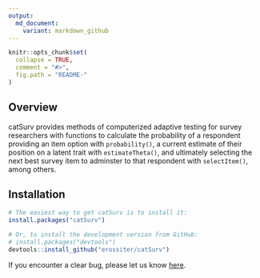 ```yaml
---
output:
  md_document:
    variant: markdown_github
---
```


<!-- README.md is generated from README.Rmd. Please edit that file -->

```r
knitr::opts_chunk$set(
  collapse = TRUE,
  comment = "#>",
  fig.path = "README-"
)
```

## Overview

catSurv provides methods of computerized adaptive testing for survey researchers with functions to calculate the probability of a respondent providing an item option with `probability()`, a current estimate of their position on a latent trait with `estimateTheta()`, and ultimately selecting the next best survey item to adminster to that respondent with `selectItem()`, among others.


## Installation

```r
# The easiest way to get catSurv is to install it:
install.packages("catSurv")

# Or, to install the development version from GitHub:
# install.packages("devtools")
devtools::install_github("erossiter/catSurv")
```

If you encounter a clear bug, please let us know [here](https://github.com/erossiter/catSurv/issues). 